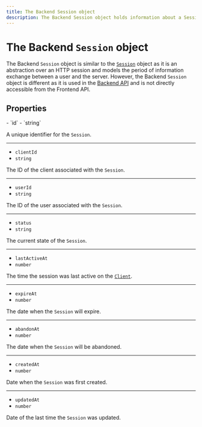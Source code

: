 ```yaml
---
title: The Backend Session object
description: The Backend Session object holds information about a Session of your application. However, the Backend Session object is different from the Session object in that it is used in the Backend API.
---
```


# The Backend `Session` object

The Backend `Session` object is similar to the [`Session`](/docs/references/javascript/session) object as it is an abstraction over an HTTP session and models the period of information exchange between a user and the server. However, the Backend `Session` object is different as it is used in the [Backend API](/docs/reference/backend-api/tag/Sessions#operation/GetSessionList) and is not directly accessible from the Frontend API.

## Properties

<Properties>
  - `id`
  - `string`

  A unique identifier for the `Session`.

  ---

  - `clientId`
  - `string`

  The ID of the client associated with the `Session`.

  ---

  - `userId`
  - `string`

  The ID of the user associated with the `Session`.

  ---

  - `status`
  - `string`

  The current state of the `Session`.

  ---

  - `lastActiveAt`
  - `number`

  The time the session was last active on the [`Client`](/docs/references/backend/types/backend-client).

  ---

  - `expireAt`
  - `number`

  The date when the `Session` will expire.

  ---

  - `abandonAt`
  - `number`

  The date when the `Session` will be abandoned.

  ---

  - `createdAt`
  - `number`

  Date when the `Session` was first created.

  ---

  - `updatedAt`
  - `number`

  Date of the last time the `Session` was updated.
</Properties>
